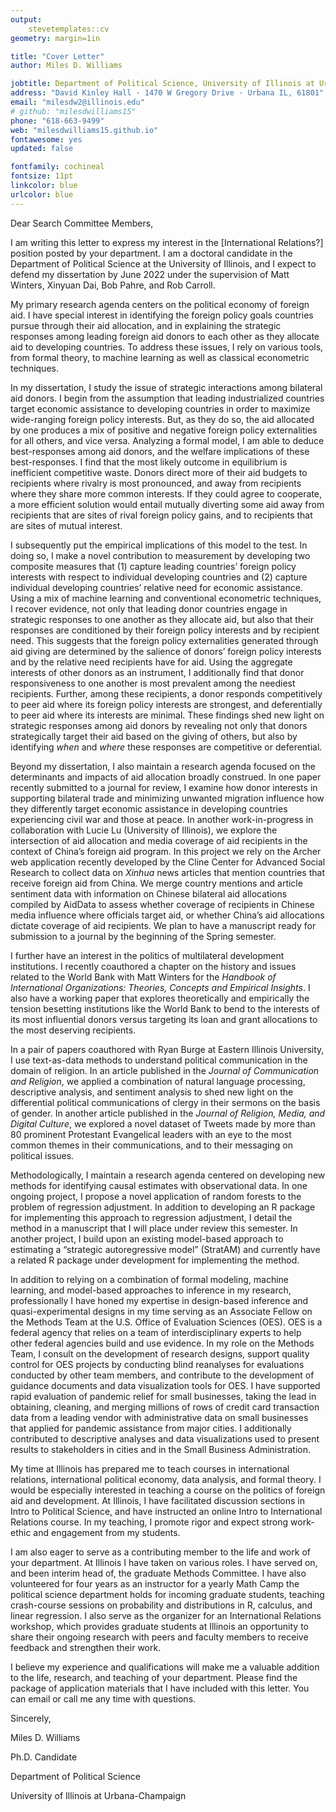 ```yaml
---
output: 
    stevetemplates::cv
geometry: margin=1in

title: "Cover Letter"
author: Miles D. Williams

jobtitle: Department of Political Science, University of Illinois at Urbana-Champaign
address: "David Kinley Hall · 1470 W Gregory Drive · Urbana IL, 61801"
email: "milesdw2@illinois.edu"
# github: "milesdwilliams15"
phone: "618-663-9499"
web: "milesdwilliams15.github.io"
fontawesome: yes
updated: false

fontfamily: cochineal
fontsize: 11pt
linkcolor: blue
urlcolor: blue
---
```



\bigskip

Dear Search Committee Members,

\bigskip

I am writing this letter to express my interest in the [International Relations?] position posted by your department. I am a doctoral candidate in the Department of Political Science at the University of Illinois, and I expect to defend my dissertation by June 2022 under the supervision of Matt Winters, Xinyuan Dai, Bob Pahre, and Rob Carroll. 

My primary research agenda centers on the political economy of foreign aid. I have special interest in identifying the foreign policy goals countries pursue through their aid allocation, and in explaining the strategic responses among leading foreign aid donors to each other as they allocate aid to developing countries. To address these issues, I rely on various tools, from formal theory, to machine learning as well as classical econometric techniques.

In my dissertation, I study the issue of strategic interactions among bilateral aid donors. I begin from the assumption that leading industrialized countries target economic assistance to developing countries in order to maximize wide-ranging foreign policy interests. But, as they do so, the aid allocated by one produces a mix of positive and negative foreign policy externalities for all others, and vice versa. Analyzing a formal model, I am able to deduce best-responses among aid donors, and the welfare implications of these best-responses. I find that the most likely outcome in equilibrium is inefficient competitive waste. Donors direct more of their aid budgets to recipients where rivalry is most pronounced, and away from recipients where they share more common interests. If they could agree to cooperate, a more efficient solution would entail mutually diverting some aid away from recipients that are sites of rival foreign policy gains, and to recipients that are sites of mutual interest. 

I subsequently put the empirical implications of this model to the test. In doing so, I make a novel contribution to measurement by developing two composite measures that (1) capture leading countries' foreign policy interests with respect to individual developing countries and (2) capture individual developing countries' relative need for economic assistance. Using a mix of machine learning and conventional econometric techniques, I recover evidence, not only that leading donor countries engage in strategic responses to one another as they allocate aid, but also that their responses are conditioned by their foreign policy interests and by recipient need. This suggests that the foreign policy externalities generated through aid giving are determined by the salience of donors' foreign policy interests and by the relative need recipients have for aid. Using the aggregate interests of other donors as an instrument, I additionally find that donor responsiveness to one another is most prevalent among the neediest recipients. Further, among these recipients, a donor responds competitively to peer aid where its foreign policy interests are strongest, and deferentially to peer aid where its interests are minimal. These findings shed new light on strategic responses among aid donors by revealing not only that donors strategically target their aid based on the giving of others, but also by identifying *when* and *where* these responses are competitive or deferential. 

Beyond my dissertation, I also maintain a research agenda focused on the determinants and impacts of aid allocation broadly construed. In one paper recently submitted to a journal for review, I examine how donor interests in supporting bilateral trade and minimizing unwanted migration influence how they differently target economic assistance in developing countries experiencing civil war and those at peace. In another work-in-progress in collaboration with Lucie Lu (University of Illinois), we explore the intersection of aid allocation and media coverage of aid recipients in the context of China's foreign aid program. In this project we rely on the Archer web application recently developed by the Cline Center for Advanced Social Research to collect data on *Xinhua* news articles that mention countries that receive foreign aid from China. We merge country mentions and article sentiment data with information on Chinese bilateral aid allocations compiled by AidData to assess whether coverage of recipients in Chinese media influence where officials target aid, or whether China's aid allocations dictate coverage of aid recipients. We plan to have a manuscript ready for submission to a journal by the beginning of the Spring semester.

I further have an interest in the politics of multilateral development institutions. I recently coauthored a chapter on the history and issues related to the World Bank with Matt Winters for the *Handbook of International Organizations: Theories, Concepts and Empirical Insights*. I also have a working paper that explores theoretically and empirically the tension besetting institutions like the World Bank to bend to the interests of its most influential donors versus targeting its loan and grant allocations to the most deserving recipients.

In a pair of papers coauthored with Ryan Burge at Eastern Illinois University, I use text-as-data methods to understand political communication in the domain of religion. In an article published in the *Journal of Communication and Religion*, we applied a combination of natural language processing, descriptive analysis, and sentiment analysis to shed new light on the differential political communications of clergy in their sermons on the basis of gender. In another article published in the *Journal of Religion, Media, and Digital Culture*, we explored a novel dataset of Tweets made by more than 80 prominent Protestant Evangelical leaders with an eye to the most common themes in their communications, and to their messaging on political issues.

Methodologically, I maintain a research agenda centered on developing new methods for identifying causal estimates with observational data. In one ongoing project, I propose a novel application of random forests to the problem of regression adjustment. In addition to developing an R package for implementing this approach to regression adjustment, I detail the method in a manuscript that I will place under review this semester. In another project, I build upon an existing model-based approach to estimating a "strategic autoregressive model" (StratAM) and currently have a related R package under development for implementing the method.

In addition to relying on a combination of formal modeling, machine learning, and model-based approaches to inference in my research, professionally I have honed my expertise in design-based inference and quasi-experimental designs in my time serving as an Associate Fellow on the Methods Team at the U.S. Office of Evaluation Sciences (OES). OES is a federal agency that relies on a team of interdisciplinary experts to help other federal agencies build and use evidence. In my role on the Methods Team, I consult on the development of research designs, support quality control for OES projects by conducting blind reanalyses for evaluations conducted by other team members, and contribute to the development of guidance documents and data visualization tools for OES. I have supported rapid evaluation of pandemic relief for small businesses, taking the lead in obtaining, cleaning, and merging millions of rows of credit card transaction data from a leading vendor with administrative data on small businesses that applied for pandemic assistance from major cities. I additionally contributed to descriptive analyses and data visualizations used to present results to stakeholders in cities and in the Small Business Administration.

My time at Illinois has prepared me to teach courses in international relations, international political economy, data analysis, and formal theory. I would be especially interested in teaching a course on the politics of foreign aid and development. At Illinois, I have facilitated discussion sections in Intro to Political Science, and have instructed an online Intro to International Relations course. In my teaching, I promote rigor and expect strong work-ethic and engagement from my students.

I am also eager to serve as a contributing member to the life and work of your department. At Illinois I have taken on various roles. I have served on, and been interim head of, the graduate Methods Committee. I have also volunteered for four years as an instructor for a yearly Math Camp the political science department holds for incoming graduate students, teaching crash-course sessions on probability and distributions in R, calculus, and linear regression. I also serve as the organizer for an International Relations workshop, which provides graduate students at Illinois an opportunity to share their ongoing research with peers and faculty members to receive feedback and strengthen their work.

I believe my experience and qualifications will make me a valuable addition to the life, research, and teaching of your department. Please find the package of application materials that I have included with this letter. You can email or call me any time with questions.

\bigskip

Sincerely,

Miles D. Williams

\vspace{-10pt}

Ph.D. Candidate

\vspace{-10pt}

Department of Political Science

\vspace{-10pt}

University of Illinois at Urbana-Champaign